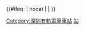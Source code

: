 {{鐵道路線|
| 模板名稱 = 龍華區有軌電車
| 名稱 = [[深圳有軌電車]]
| 代表色 = #ffcc99
| Logo = 
| 背景顏色 = #FFFFFF
| 車站列表 = [[清湖站 (有轨电车)|清湖]]{{深圳地鐵線路換乘|龍華線}}－[[清龙站|清龙]]－[[清湖学校站|清湖学校]]－[[梅龙北站|梅龙北]]－[[碧澜站|碧澜]]－[[文澜站|文澜]]－[[大和站 (深圳)|大和]]＜<div style="display:inline-block; text-align: left; vertical-align:middle">[[世纪广场站 (深圳)|世纪广场]]－[[锦鲤站|锦鲤]]－[[河西站 (深圳)|河西]]－[[观城站|观城]]－[[大布头站|大布头]]－[[河东站 (深圳)|河东]]－[[石角头站|石角头]]－[[新澜站|新澜]]{{深圳地鐵線路換乘|龍華線}}<br>[[东庵站|东庵]]－[[高新区西站|高新区西]]－[[高新区站 (深圳)|高新区]]－[[高新区东站|高新区东]]－[[下围站|下围]]
}}<includeonly>{{#ifeq: {{{1}}} | nocat | <!--空--> | [[Category:深圳有軌電車車站]] }}</includeonly><noinclude>
[[Category:深圳地铁车站模板|站]]
</noinclude>